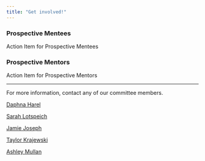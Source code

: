 ```yaml
---
title: "Get involved!"
---
```



::: {layout-ncol=2}

### Prospective Mentees

Action Item for Prospective Mentees

### Prospective Mentors

Action Item for Prospective Mentors

:::


------------------------------------------------------------

For more information, contact any of our committee members.

::: {layout-ncol=5}

[Daphna Harel](daphna's email)

[Sarah Lotspeich](sarah's email)

[Jamie Joseph](jamie's email)

[Taylor Krajewski](taylor's email)

[Ashley Mullan](mailto:ashley.e.mullan@vanderbilt.edu)

:::

